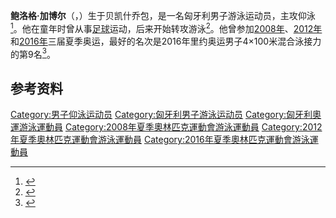 {{Otheruses|other=名为鲍洛格·加博尔的其他人物|鲍洛格·加博尔}}
{{NoteTA|G1=Aquatics}}
{{Infobox swimmer
| name           = 鲍洛格·加博尔
| image          =
| caption        = 
| nationality    = {{HUN}}
| strokes        = [[仰泳|仰泳]]
| birth_date     = {{Birth date and age|1990|9|2|df=y}}
| birth_place    = {{HUN}}[[貝凱什喬包|貝凱什喬包]]
| death_date     =
| death_place    =
| headercolor    = 
| show-medals    = yes
| medaltemplates =
{{MedalSport|男子[[游泳|游泳]]}}
{{MedalCountry|{{HUN}}}}
{{MedalCompetition|[[欧洲游泳锦标赛|欧洲游泳锦标赛]]}}
{{MedalBronze|[[2014年欧洲游泳锦标赛|2014 柏林]]|200米仰泳}}
{{MedalBronze|[[2016年欧洲游泳锦标赛|2016 伦敦]]|4×100米混合泳接力}}
{{MedalBronze|2016 伦敦|男女混合4×100米混合泳接力}}
{{MedalCompetition|欧洲青年游泳锦标赛}}
{{MedalSilver|2008 贝尔格莱德|200米仰泳}}
{{MedalBronze|2007 安特卫普|200米仰泳}}
{{MedalBronze|2007 安特卫普|4×100米混合泳接力}}
}}
{{Eastern name order|匈牙利语|匈牙利人名}}
'''鲍洛格·加博尔'''（{{lang-hu|Balog Gábor}}，{{bd|1990年|9月2日||}}）生于贝凯什乔包，是一名匈牙利男子游泳运动员，主攻仰泳<ref>{{cite web |title=Gabor Balog |url=http://www.london2012.com/athlete/balog-gabor-1121220/ |archivedate=2013-04-26 |archiveurl=https://web.archive.org/web/20130426231603/http://www.london2012.com/athlete/balog-gabor-1121220/ |work=London 2012 |accessdate=2012-09-13}}</ref>。他在童年时曾从事[[足球|足球]]运动，后来开始转攻游泳<ref>{{cite web|url=http://olimpia.hu/sw-balog-gabor|script-title=hu:Balog Gábor|work={{lang|hu|Magyar Olimpiai Bizottság}}|accessdate=2020-07-29|archiveurl=https://web.archive.org/web/20181201130620/http://olimpia.hu/sw-balog-gabor|archivedate=2018-12-01}}</ref>。他曾参加[[2008年夏季奥林匹克运动会|2008年]]、[[2012年夏季奥林匹克运动会|2012年]]和[[2016年夏季奥林匹克运动会|2016年]]三届夏季奥运，最好的名次是2016年里约奥运男子4×100米混合泳接力的第9名<ref>{{cite web|url=https://www.sports-reference.com/olympics/athletes/ba/gabor-balog-1.html|title=Gábor Balog|work=Sport Reference|accessdate=2020-07-29|archiveurl=https://web.archive.org/web/20200417225559/https://www.sports-reference.com/olympics/athletes/ba/gabor-balog-1.html|archivedate=2020-04-17}}</ref>。

== 参考资料 ==
{{Reflist}}

{{Authority control}}
{{DEFAULTSORT:Balog, Gabor}}
[[Category:男子仰泳运动员|Category:男子仰泳运动员]]
[[Category:匈牙利男子游泳运动员|Category:匈牙利男子游泳运动员]]
[[Category:匈牙利奧運游泳運動員|Category:匈牙利奧運游泳運動員]]
[[Category:2008年夏季奧林匹克運動會游泳運動員|Category:2008年夏季奧林匹克運動會游泳運動員]]
[[Category:2012年夏季奧林匹克運動會游泳運動員|Category:2012年夏季奧林匹克運動會游泳運動員]]
[[Category:2016年夏季奧林匹克運動會游泳運動員|Category:2016年夏季奧林匹克運動會游泳運動員]]